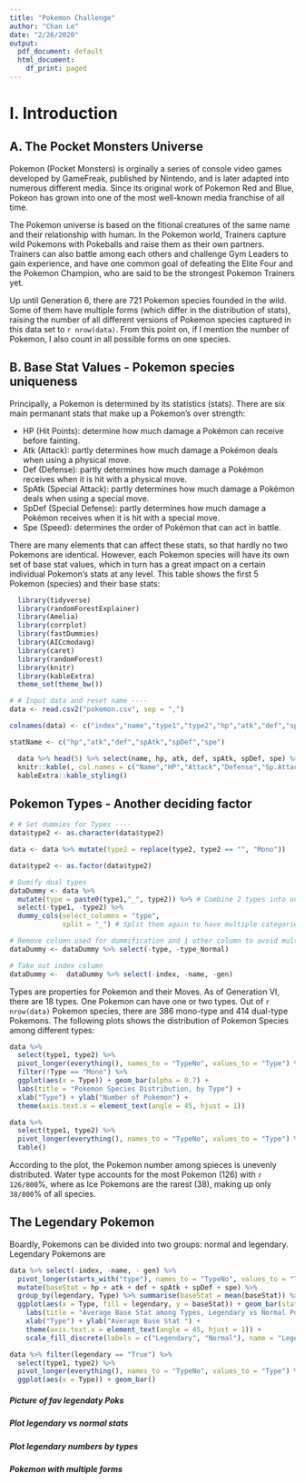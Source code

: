 ```yaml
---
title: "Pokemon Challenge"
author: "Chan Le"
date: "2/26/2020"
output:
  pdf_document: default
  html_document:
    df_print: paged
---
```


# **I. Introduction**

## **A. The Pocket Monsters Universe**
Pokemon (Pocket Monsters) is orginally a series of console video games developed by GameFreak, published by Nintendo, and is later adapted into numerous different media. Since its original work of Pokemon Red and Blue, Pokeon has grown into one of the most well-known media franchise of all time.

The Pokemon universe is based on the fitional creatures of the same name and their relationship with human. In the Pokemon world, Trainers capture wild Pokemons with Pokeballs and raise them as their own partners. Trainers can also battle among each others and challenge Gym Leaders to gain experience, and have one common goal of defeating the Elite Four and the Pokemon Champion, who are said to be the strongest Pokemon Trainers yet. 

Up until Generation 6, there are 721 Pokemon species founded in the wild. Some of them have multiple forms (which differ in the distribution of stats), raising the number of all different versions of Pokemon species captured in this data set to `r nrow(data)`. From this point on, if I mention the number of Pokemon, I also count in all possible forms on one species.

## **B. Base Stat Values - Pokemon species uniqueness**
Principally, a Pokemon is determined by its statistics (stats). There are six main permanant stats that make up a Pokemon's over strength:

  - HP (Hit Points): determine how much damage a Pokémon can receive before fainting. 
  - Atk (Attack): partly determines how much damage a Pokémon deals when using a physical move. 
  - Def (Defense): partly determines how much damage a Pokémon receives when it is hit with a physical move.
  - SpAtk (Special Attack): partly determines how much damage a Pokémon deals when using a special move.
  - SpDef (Special Defense): partly determines how much damage a Pokémon receives when it is hit with a special move.
  - Spe (Speed): determines the order of Pokémon that can act in battle.
  
There are many elements that can affect these stats, so that hardly no two Pokemons are identical. However, each Pokemon species will have its own set of base stat values, which in turn has a great impact on a certain individual Pokemon's stats at any level. This table shows the first 5 Pokemon (species) and their base stats:

```r
  library(tidyverse)
  library(randomForestExplainer)
  library(Amelia)
  library(corrplot)
  library(fastDummies)
  library(AICcmodavg)
  library(caret)
  library(randomForest)
  library(knitr)
  library(kableExtra)
  theme_set(theme_bw())

# # Input data and reset name ----
data <- read.csv2("pokemon.csv", sep = ",")

colnames(data) <- c("index","name","type1","type2","hp","atk","def","spAtk","spDef","spe","gen","legendary")

statName <- c("hp","atk","def","spAtk","spDef","spe")

  data %>% head(5) %>% select(name, hp, atk, def, spAtk, spDef, spe) %>% 
  knitr::kable(, col.names = c("Name","HP","Attack","Defense","Sp.Attack","Sp.Defense","Speed")) %>% 
  kableExtra::kable_styling()
```

## **Pokemon Types - Another deciding factor**

```r
# # Set dummies for Types ----
data$type2 <- as.character(data$type2)

data <- data %>% mutate(type2 = replace(type2, type2 == "", "Mono")) 

data$type2 <- as.factor(data$type2)

# Dumify dual types
dataDummy <- data %>% 
  mutate(type = paste0(type1,"_", type2)) %>% # Combine 2 types into one cells
  select(-type1, -type2) %>% 
  dummy_cols(select_columns = "type", 
             split = "_") # Split them again to have multiple categories in the dummies

# Remove column used for dummification and 1 other column to avoid multicollinearity
dataDummy <- dataDummy %>% select(-type, -type_Normal)

# Take out index column
dataDummy <-  dataDummy %>% select(-index, -name, -gen)
```

Types are properties for Pokemon and their Moves. As of Generation VI, there are 18 types. One Pokemon can have one or two types. Out of `r nrow(data)` Pokemon species, there are 386 mono-type and 414 dual-type Pokemons. The following plots shows the distribution of Pokemon Species among different types:

```r
data %>%  
  select(type1, type2) %>% 
  pivot_longer(everything(), names_to = "TypeNo", values_to = "Type") %>% 
  filter(!Type == "Mono") %>% 
  ggplot(aes(x = Type)) + geom_bar(alpha = 0.7) +
  labs(title = "Pokemon Species Distribution, by Type") +
  xlab("Type") + ylab("Number of Pokemon") +
  theme(axis.text.x = element_text(angle = 45, hjust = 1))
```

```r
data %>%  
  select(type1, type2) %>% 
  pivot_longer(everything(), names_to = "TypeNo", values_to = "Type") %>% 
  table()
```

According to the plot, the Pokemon number among spieces is unevenly distributed. Water type accounts for the most Pokemon (126) with `r 126/800`%, where as Ice Pokemons are the rarest (38), making up only `38/800`% of all species.

## **The Legendary Pokemon**
Boardly, Pokemons can be divided into two groups: normal and legendary. Legendary Pokemons are

```r
data %>% select(-index, -name, - gen) %>% 
  pivot_longer(starts_with("type"), names_to = "TypeNo", values_to = "Type") %>% 
  mutate(baseStat = hp + atk + def + spAtk + spDef + spe) %>% 
  group_by(legendary, Type) %>% summarise(baseStat = mean(baseStat)) %>% 
  ggplot(aes(x = Type, fill = legendary, y = baseStat)) + geom_bar(stat = "identity", position = "dodge") +
    labs(title = "Average Base Stat among Types, Legendary vs Normal Pokemon") +
    xlab("Type") + ylab("Average Base Stat ") +
    theme(axis.text.x = element_text(angle = 45, hjust = 1)) +
    scale_fill_discrete(labels = c("Legendary", "Normal"), name = "Legendary Status")
```

```r
data %>% filter(legendary == "True") %>% 
  select(type1, type2) %>% 
  pivot_longer(everything(), names_to = "TypeNo", values_to = "Type") %>% 
  ggplot(aes(x = Type)) + geom_bar()
```


##### Picture of fav legendaty Poks

##### Plot legendary vs normal stats

##### Plot legendary numbers by types

##### Pokemon with multiple forms

